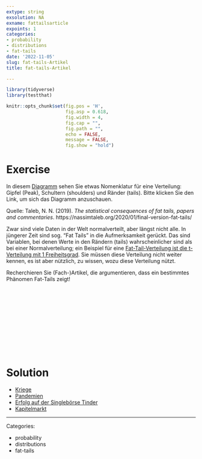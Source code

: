 ```yaml
---
extype: string
exsolution: NA
exname: fattailsarticle
expoints: 1
categories:
- probability
- distributions
- fat-tails
date: '2022-11-05'
slug: fat-tails-Artikel
title: fat-tails-Artikel

---
```





```r
library(tidyverse)
library(testthat)
```


```r
knitr::opts_chunk$set(fig.pos = 'H',
                      fig.asp = 0.618,
                      fig.width = 4,
                      fig.cap = "", 
                      fig.path = "",
                      echo = FALSE,
                      message = FALSE,
                      fig.show = "hold")
```






# Exercise

In diesem [Diagramm]((https://www.sr-sv.com/the-dangerous-disregard-of-fat-tails-in-quantitative-finance/)) sehen Sie etwas Nomenklatur für eine Verteilung: 
Gipfel (Peak), Schultern (shoulders) und Ränder (tails).
Bitte klicken Sie den Link, um sich das Diagramm anzuschauen.


Quelle: Taleb, N. N. (2019). *The statistical consequences of fat tails, papers and commentaries*. https://nassimtaleb.org/2020/01/final-version-fat-tails/


Zwar sind viele Daten in der Welt normalverteilt, aber längst nicht alle. 
In jüngerer Zeit sind sog. "Fat Tails" in die Aufmerksamkeit gerückt. 
Das sind Variablen, bei denen Werte in den Rändern (tails) wahrscheinlicher sind als bei einer Normalverteilung; 
ein Beispiel für eine [Fat-Tail-Verteilung ist die t-Verteilung mit 1 Freiheitsgrad](https://en.wikipedia.org/wiki/Student%27s_t-distribution#/media/File:Student_t_pdf.svg). 
Sie müssen diese Verteilung nicht weiter kennen, 
es ist aber nützlich, zu wissen, wozu diese Verteilung nützt.


Recherchieren Sie (Fach-)Artikel, die argumentieren, 
dass ein bestimmtes Phänomen Fat-Tails zeigt!





</br>
</br>
</br>
</br>
</br>
</br>
</br>
</br>
</br>
</br>

# Solution


- [Kriege](https://papers.ssrn.com/sol3/papers.cfm?abstract_id=2876315)
- [Pandemien](https://www.nature.com/articles/s41567-020-0921-x)
- [Erfolg auf der Singlebörse Tinder](https://medium.com/@worstonlinedater/tinder-experiments-ii-guys-unless-you-are-really-hot-you-are-probably-better-off-not-wasting-your-2ddf370a6e9a)
- [Kapitelmarkt](https://www.nasdaq.com/articles/fat-tail-risk-what-it-means-and-why-you-should-be-aware-it-2015-11-02)



---

Categories: 

- probability
- distributions
- fat-tails

